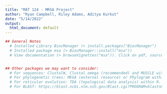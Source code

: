 ```yaml
---
title: "MAT 124 - MRSA Project"
author: "Ryan Campbell, Riley Adams, Aditya Kurkut"
date: "5/14/2022"
output:
  html_document: default
---
```

```r
## General Notes
  # Installed Library BiocManager (> install.packages("BiocManager")
  # Installed package msa (> BiocManager::install("msa"))
  # View documentation (> browseVignettes("msa")). Click on pdf, source, or R code.


## Other packages we may want to consider:
  # For sequences: ClustalW, Clustal omega (recommended) and MUSCLE within R.
  # For phylogenetic trees: MEGA (external resource) or Phylogram within R.
  # For reticular evolution: TDA (topological data analysis) within R. Dr. Arsuaga mentions RDP4 (Not sure what language/software)
  # For BLAST: https://blast.ncbi.nlm.nih.gov/Blast.cgi?PROGRAM=blastn&PAGE_TYPE=BlastSearch&BLAST_SPEC=&LINK_LOC=blasttab&LAST_PAGE=blastp

```
